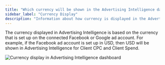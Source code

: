```yaml
---
title: "Which currency will be shown in the Advertising Intelligence dashboard?"
sidebar_label: "Currency Display"
description: "Information about how currency is displayed in the Advertising Intelligence dashboard"
---
```


The currency displayed in Advertising Intelligence is based on the currency that is set up on the connected Facebook or Google ad account. For example, if the Facebook ad account is set up in USD, then USD will be shown in Advertising Intelligence for Client CPC and Client Spend.

![Currency display in Advertising Intelligence dashboard](./img/currencyadintel.png)